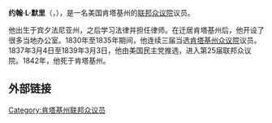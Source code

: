 '''约翰·L·默里'''（{{lang|en|'''John L. Murray'''}}，{{bd|1806年|1月25日|1842年|1月31日}}），是一名美国肯塔基州的[[美国联邦众议院|联邦众议院]]议员。

他出生于宾夕法尼亚州，之后学习法律并担任律师。在迁居肯塔基州后，他开设了很多当地办公室。1830年至1835年期间，他连续三届当选[[肯塔基州众议院|肯塔基州众议院]]议员。1837年3月4日至1839年3月3日，他由美国民主党推选，进入第25届联邦众议院。1842年，他死于肯塔基州{{le|威兹波罗|Wadesboro, Kentucky}}。

==外部链接==
{{CongBio|M001110}}
{{s-start}}
{{s-par|us-hs}}
{{S-bef|before=[[林恩·博伊德|林恩·博伊德]]}}
{{S-ttl|title=美國肯塔基州（第1選區）联邦眾議員|years=1837–1839}}
{{S-aft|after=[[林恩·博伊德|林恩·博伊德]]}}
{{s-end}}
{{Authority control}}

{{DEFAULTSORT:Murray, John L.}}
[[Category:肯塔基州联邦众议员|Category:肯塔基州联邦众议员]]